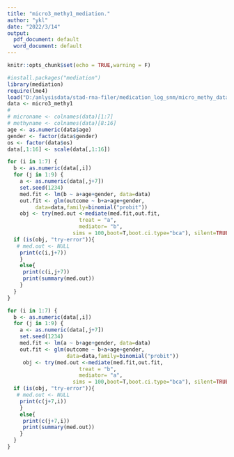 ---
title: "micro3_methy1_mediation."
author: "ykl"
date: "2022/3/14"
output:
  pdf_document: default
  word_document: default
---

```{r setup, include=FALSE}
knitr::opts_chunk$set(echo = TRUE,warning = F)
```

```{r}
#install.packages("mediation")
library(mediation)
require(lme4)
load("D:/anlysisdata/stad-rna-filer/medication_log_snm/micro_methy_data_output_adj_logcpm-snm.Rdata")
data <- micro3_methy1
# 
# microname <- colnames(data)[1:7]
# methyname <- colnames(data)[8:16]
age <- as.numeric(data$age)
gender <- factor(data$gender)
os <- factor(data$os)
data[,1:16] <- scale(data[,1:16])

for (i in 1:7) {
  b <- as.numeric(data[,i])
  for (j in 1:9) {
    a <- as.numeric(data[,j+7])
    set.seed(1234)
    med.fit <- lm(b ~ a+age+gender, data=data)
    out.fit <- glm(outcome ~ b+a+age+gender,
         data=data,family=binomial("probit"))
    obj <- try(med.out <-mediate(med.fit,out.fit,
                       treat = "a",
                       mediator= "b",
                     sims = 100,boot=T,boot.ci.type="bca"), silent=TRUE)
  if (is(obj, "try-error")){
   # med.out <- NULL
    print(c(i,j+7))
    } 
    else{
     print(c(i,j+7))
     print(summary(med.out))
    }
  }
}
```

```{r}
for (i in 1:7) {
  b <- as.numeric(data[,i])
  for (j in 1:9) {
    a <- as.numeric(data[,j+7])
    set.seed(1234)
    med.fit <- lm(a ~ b+age+gender, data=data)
    out.fit <- glm(outcome ~ b+a+age+gender,
                   data=data,family=binomial("probit"))
     obj <- try(med.out <-mediate(med.fit,out.fit,
                       treat = "b",
                       mediator= "a",
                     sims = 100,boot=T,boot.ci.type="bca"), silent=TRUE)
  if (is(obj, "try-error")){
   # med.out <- NULL
    print(c(j+7,i))
    } 
    else{
     print(c(j+7,i))
     print(summary(med.out))
    }
  }
}
```